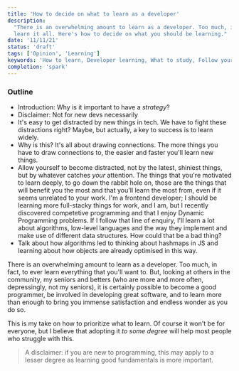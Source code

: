 ```yaml
---
title: 'How to decide on what to learn as a developer'
description:
  "There is an overwhelming amount to learn as a developer. Too much, in fact, to ever
  learn it all. Here's how to decide on what you should be learning."
date: '11/11/21'
status: 'draft'
tags: ['Opinion', 'Learning']
keywords: 'How to learn, Developer learning, What to study, Follow your interests'
completion: 'spark'
---
```


### Outline

- Introduction: Why is it important to have a _strategy_?
- Disclaimer: Not for new devs necessarily
- It's easy to get distracted by new things in tech. We have to fight these distractions
  right? Maybe, but actually, a key to success is to learn widely.
- Why is this? It's all about drawing connections. The more things you have to draw
  connections to, the easier and faster you'll learn new things.
- Allow yourself to become distracted, not by the latest, shiniest things, but by whatever
  catches _your_ attention. The things that you're motivated to learn deeply, to go down
  the rabbit hole on, those are the things that will benefit you the most and that you'll
  learn the most from, even if it seems unrelated to your work. I'm a frontend developer;
  I should be learning more full-stacky things for work, and I am, but I recently
  discovered competetive programming and that I enjoy Dynamic Programming problems. If I
  follow that line of enquiry, I'll learn a lot about algorithms, low-level languages and
  the way they implement and make use of different data structures. How could that be a
  bad thing?
- Talk about how algorithms led to thinking about hashmaps in JS and learning about how objects are already optimised in this way.

<p>
  <Dropcap>There</Dropcap> is an overwhelming amount to
  learn as a developer. Too much, in fact, to ever learn
  everything that you'll want to. But, looking at others in
  the community, my seniors and betters (who are more and
  more often, depressingly, not my seniors), it is certainly
  possible to become a good programmer, be involved in
  developing great software, and to learn more than enough
  to bring you immense satisfaction and endless wonder as
  you do so.
</p>

This is my take on how to prioritize what to learn. Of course it won't be for everyone,
but I believe that adopting it _to some degree_ will help most people who struggle with
this.

> A disclaimer: if you are new to programming, this may apply to a lesser degree as
> learning good fundamentals is more important.
